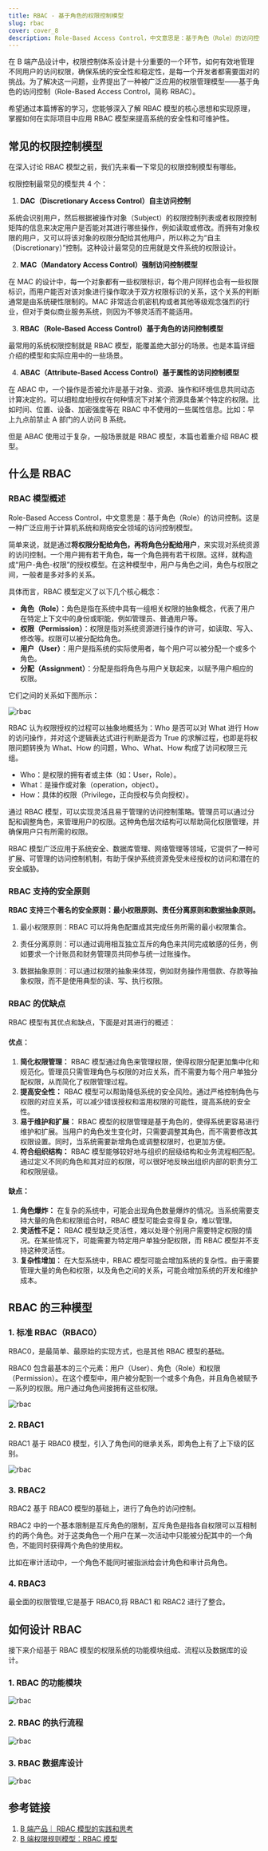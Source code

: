```yaml
---
title: RBAC - 基于角色的权限控制模型
slug: rbac
cover: cover_8
description: Role-Based Access Control，中文意思是：基于角色（Role）的访问控制。这是一种广泛应用于计算机系统和网络安全领域的访问控制模型。
---
```


在 B 端产品设计中，权限控制体系设计是十分重要的一个环节，如何有效地管理不同用户的访问权限，确保系统的安全性和稳定性，是每一个开发者都需要面对的挑战。为了解决这一问题，业界提出了一种被广泛应用的权限管理模型——基于角色的访问控制（Role-Based Access Control，简称 RBAC）。

希望通过本篇博客的学习，您能够深入了解 RBAC 模型的核心思想和实现原理，掌握如何在实际项目中应用 RBAC 模型来提高系统的安全性和可维护性。

## 常见的权限控制模型

在深入讨论 RBAC 模型之前，我们先来看一下常见的权限控制模型有哪些。

权限控制最常见的模型共 4 个：

1. **DAC（Discretionary Access Control）自主访问控制**

系统会识别用户，然后根据被操作对象（Subject）的权限控制列表或者权限控制矩阵的信息来决定用户是否能对其进行哪些操作，例如读取或修改。而拥有对象权限的用户，又可以将该对象的权限分配给其他用户，所以称之为“自主（Discretionary）”控制。这种设计最常见的应用就是文件系统的权限设计。

2. **MAC（Mandatory Access Control）强制访问控制模型**

在 MAC 的设计中，每一个对象都有一些权限标识，每个用户同样也会有一些权限标识，而用户能否对该对象进行操作取决于双方权限标识的关系，这个关系的判断通常是由系统硬性限制的。MAC 非常适合机密机构或者其他等级观念强烈的行业，但对于类似商业服务系统，则因为不够灵活而不能适用。

3. **RBAC（Role-Based Access Control）基于角色的访问控制模型**

最常用的系统权限控制就是 RBAC 模型，能覆盖绝大部分的场景。也是本篇详细介绍的模型和实际应用中的一些场景。

4. **ABAC（Attribute-Based Access Control）基于属性的访问控制模型**

在 ABAC 中，一个操作是否被允许是基于对象、资源、操作和环境信息共同动态计算决定的。可以细粒度地授权在何种情况下对某个资源具备某个特定的权限。比如时间、位置、设备、加密强度等在 RBAC 中不使用的一些属性信息。比如：早上九点前禁止 A 部门的人访问 B 系统。

但是 ABAC 使用过于复杂，一般场景就是 RBAC 模型，本篇也着重介绍 RBAC 模型。

## 什么是 RBAC

### RBAC 模型概述

Role-Based Access Control，中文意思是：基于角色（Role）的访问控制。这是一种广泛应用于计算机系统和网络安全领域的访问控制模型。

简单来说，就是通过**将权限分配给角色，再将角色分配给用户**，来实现对系统资源的访问控制。一个用户拥有若干角色，每一个角色拥有若干权限。这样，就构造成“用户-角色-权限”的授权模型。在这种模型中，用户与角色之间，角色与权限之间，一般者是多对多的关系。

具体而言，RBAC 模型定义了以下几个核心概念：

- **角色（Role）**：角色是指在系统中具有一组相关权限的抽象概念，代表了用户在特定上下文中的身份或职能，例如管理员、普通用户等。
- **权限（Permission）**：权限是指对系统资源进行操作的许可，如读取、写入、修改等。权限可以被分配给角色。
- **用户（User）**：用户是指系统的实际使用者，每个用户可以被分配一个或多个角色。
- **分配（Assignment）**：分配是指将角色与用户关联起来，以赋予用户相应的权限。

它们之间的关系如下图所示：

![rbac](/images/rbac/rbac-1.png)

RBAC 认为权限授权的过程可以抽象地概括为：Who 是否可以对 What 进行 How 的访问操作，并对这个逻辑表达式进行判断是否为 True 的求解过程，也即是将权限问题转换为 What、How 的问题，Who、What、How 构成了访问权限三元组。

- Who：是权限的拥有者或主体（如：User，Role）。
- What：是操作或对象（operation，object）。
- How：具体的权限（Privilege，正向授权与负向授权）。

通过 RBAC 模型，可以实现灵活且易于管理的访问控制策略。管理员可以通过分配和调整角色，来管理用户的权限。这种角色层次结构可以帮助简化权限管理，并确保用户只有所需的权限。

RBAC 模型广泛应用于系统安全、数据库管理、网络管理等领域，它提供了一种可扩展、可管理的访问控制机制，有助于保护系统资源免受未经授权的访问和潜在的安全威胁。

### RBAC 支持的安全原则

**RBAC 支持三个著名的安全原则：最小权限原则、责任分离原则和数据抽象原则。**

1. 最小权限原则：RBAC 可以将角色配置成其完成任务所需的最小权限集合。

2. 责任分离原则：可以通过调用相互独立互斥的角色来共同完成敏感的任务，例如要求一个计账员和财务管理员共同参与统一过账操作。

3. 数据抽象原则：可以通过权限的抽象来体现，例如财务操作用借款、存款等抽象权限，而不是使用典型的读、写、执行权限。

### RBAC 的优缺点

RBAC 模型有其优点和缺点，下面是对其进行的概述：

#### 优点：

1. **简化权限管理：** RBAC 模型通过角色来管理权限，使得权限分配更加集中化和规范化。管理员只需管理角色与权限的对应关系，而不需要为每个用户单独分配权限，从而简化了权限管理过程。
2. **提高安全性：** RBAC 模型可以帮助降低系统的安全风险。通过严格控制角色与权限的对应关系，可以减少错误授权和滥用权限的可能性，提高系统的安全性。
3. **易于维护和扩展：** RBAC 模型的权限管理是基于角色的，使得系统更容易进行维护和扩展。当用户的角色发生变化时，只需要调整其角色，而不需要修改其权限设置。同时，当系统需要新增角色或调整权限时，也更加方便。
4. **符合组织结构：** RBAC 模型能够较好地与组织的层级结构和业务流程相匹配。通过定义不同的角色和其对应的权限，可以很好地反映出组织内部的职责分工和权限层级。

#### 缺点：

1. **角色爆炸：** 在复杂的系统中，可能会出现角色数量爆炸的情况。当系统需要支持大量的角色和权限组合时，RBAC 模型可能会变得复杂，难以管理。
2. **灵活性不足：** RBAC 模型缺乏灵活性，难以处理个别用户需要特定权限的情况。在某些情况下，可能需要为特定用户单独分配权限，而 RBAC 模型并不支持这种灵活性。
3. **复杂性增加：** 在大型系统中，RBAC 模型可能会增加系统的复杂性。由于需要管理大量的角色和权限，以及角色之间的关系，可能会增加系统的开发和维护成本。

## RBAC 的三种模型

### 1. 标准 RBAC（RBAC0）

RBAC0，是最简单、最原始的实现方式，也是其他 RBAC 模型的基础。

RBAC0 包含最基本的三个元素：用户（User）、角色（Role）和权限（Permission）。在这个模型中，用户被分配到一个或多个角色，并且角色被赋予一系列的权限。用户通过角色间接拥有这些权限。

![rbac](/images/rbac/rbac-5.png)

### 2. RBAC1

RBAC1 基于 RBAC0 模型，引入了角色间的继承关系，即角色上有了上下级的区别。

![rbac](/images/rbac/rbac-6.png)

### 3. RBAC2

RBAC2 基于 RBAC0 模型的基础上，进行了角色的访问控制。

RBAC2 中的一个基本限制是互斥角色的限制，互斥角色是指各自权限可以互相制约的两个角色。对于这类角色一个用户在某一次活动中只能被分配其中的一个角色，不能同时获得两个角色的使用权。

比如在审计活动中，一个角色不能同时被指派给会计角色和审计员角色。

### 4. RBAC3

最全面的权限管理,它是基于 RBAC0,将 RBAC1 和 RBAC2 进行了整合。

## 如何设计 RBAC

接下来介绍基于 RBAC 模型的权限系统的功能模块组成、流程以及数据库的设计。

### 1. RBAC 的功能模块

![rbac](/images/rbac/rbac-2.png)

### 2. RBAC 的执行流程

![rbac](/images/rbac/rbac-3.png)

### 3. RBAC 数据库设计

![rbac](/images/rbac/rbac-4.png)

## 参考链接

1. [B 端产品｜ RBAC 模型的实践和思考](https://www.woshipm.com/share/5928880.html)
2. [B 端权限规则模型：RBAC 模型](https://www.woshipm.com/pd/5173846.html)
